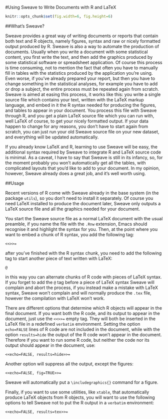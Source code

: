 #Using Sweave to Write Documents with R and LaTeX

```r
knitr::opts_chunk$set(fig.width=6, fig.height=6)
```

##What's Sweave?

Sweave provides a great way of writing documents or reports that contain both text and R objects, namely figures, syntax and raw or nicely formatted output produced by R. Sweave is also a way to automate the production of documents. Usually when you write a  document with some statistical content, you first write the text, and then add the graphics produced by some statistical software or spreadsheet application. Of course this process is time consuming, not to mention the fact that often you have to manually fill in tables with the statistics produced by the application you're using. Even worse, if you've already prepared your report, but then you have to change something in the statistical analyses, for example you have to add or drop a subject, the entire process must be repeated again from scratch. Sweave is aimed at easing this process, it works like this: you write a single source file which contains  your text, written with the LaTeX markup language, and embed in it the R syntax needed for producing the figures, and tables to appear in your document. You process this file with Sweave through R, and you get a plain LaTeX source file which you can run with, well LaTeX of course, to get your nicely formatted output. If your data happen to change for any reasons, you don't have to start again from scratch, you can just run your old Sweave source file on your new dataset, and everything will be updated automatically.

If you already know LaTeX and R, learning to use Sweave will be easy, the additional syntax required by Sweave to integrate R and LaTeX source code is minimal. As a caveat, I have to say that Sweave is still in its infancy, so, for the moment probably you won't automatically get all the tables, with complicated layouts that you'd like to add to your document. In my opinion, however, Sweave already does a great job, and it's well worth using.

##Usage

Recent versions of R come with Sweave already in the base system (in the package `utils`), so you don't need to install it separately. Of course you need LaTeX installed to produce the document later, Sweave only outputs a LaTeX source file and all the graphics needed for your document.

You start the Sweave source file as a normal LaTeX document with the usual preamble, if you name the file with the `.Rnw` extension, Emacs should recognise it and highlight the syntax for you. Then, at the point where you want to embed a chunk of R syntax, you add the following tag:

```
<<>>=
```

after you've finished with the R syntax chunk, you need to add the following tag to start another piece of text written with LaTeX:

```
@
```

in  this way you can alternate chunks of R code with pieces of LaTeX syntax. If you forget to add the `@` tag before a piece of LaTeX syntax Sweave will complain and abort the process, if you instead make a mistake with LaTeX syntax, Sweave won't complain and will normally produce the `.tex` file, however the compilation with LaTeX won't work.

There are different options that determine which R objects will appear in the final document. If you want both the R code, and its output to appear in the document, just use the `<<>>=` empty tag. They will both be inserted in the LaTeX file in a redefined `verbatim` environment. Setting the option `echo=FALSE` lines of R code are not included in the document, while with the option `results=hide` the output of the R code won't appear in the document. Therefore if you want to run some R code, but neither the code nor its output should appear in the document, use:

```
<<echo=FALSE, results=hide>>= 
```

Another option will suppress all the output, except the figures:

```
<<echo=FALSE, fig=TRUE>>=
```

Sweave will automatically put a `\includegraphics{}` command for a figure.

Finally, if you want to use some utilities, like `xtable`, that automatically produce LaTeX objects from R objects, you will want to use the following options to tell Sweave not to put the R output in a `verbatim` environment:

```
<<echo=FALSE, results=tex>>=
```
